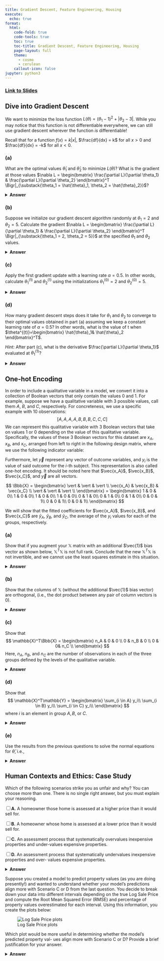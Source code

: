 ```yaml
---
title: Gradient Descent, Feature Engineering, Housing
execute:
  echo: true
format:
  html:
    code-fold: true
    code-tools: true
    toc: true
    toc-title: Gradient Descent, Feature Engineering, Housing
    page-layout: full
    theme:
      - cosmo
      - cerulean
    callout-icon: false
jupyter: python3
---
```


### [Link to Slides](https://docs.google.com/presentation/d/1F0IMB7RTXk-XbvDGfUlS13cwRPKp7pRtdv0HfZc2Irs/edit?usp=sharing)

## Dive into Gradient Descent

We want to minimize the loss function $L(\theta) = (\theta_1-1)^2 + |\theta_2-3|$. While you may notice that this function is not differentiable everywhere, we can still use gradient descent wherever the function *is* differentiable!

Recall that for a function $f(x) = k|x|$, $\frac{df}{dx} = k$ for all $x > 0$ and $\frac{df}{dx} = -k$ for all $x < 0$.

### (a)
What are the optimal values $\hat{\theta}_1$ and $\hat{\theta}_2$ to minimize $L(\theta)$? 
    What is the gradient at those values $\nabla L = \begin{bmatrix} \frac{\partial L}{\partial \theta_1} & \frac{\partial L}{\partial \theta_2} \end{bmatrix}^T \Bigr|_{\substack{\theta_1 = \hat{\theta}_1, \theta_2 = \hat{\theta}_2}}$? 

<details>
<summary><b>Answer</b></summary>

We can start off by finding the partial derivatives:

* $\frac{\partial L}{\partial \theta_1} = 2(\theta_1 - 1)$
    * The above derivative is $0$ when $\theta_1 = 1$

* $\frac{\partial L}{\partial \theta_2} = \begin{cases}
                1 & \text{if } \theta_2 > 3 \\
                -1 & \text{if } \theta_2 < 3 \\
                \text{undefined} & \text{if } \theta_2 = 3
            \end{cases}$
    * Although the partial derivative is undefined at $\theta_2 = 3$, we can see that $\theta_2 = 3$ is a minimizing value of $L(\theta)$ ($|3 - 3| = 0$, which is the smallest possible result).

Therefore, the gradient at the optimal values of $\theta_1, \theta_2$ is:

\begin{align*}
\nabla L &= \begin{bmatrix} \frac{\partial L}{\partial \theta_1} & \frac{\partial L}{\partial \theta_2} \end{bmatrix}^T \Bigr|_{\substack{\theta_1
= \hat{\theta}_1, \theta_2 = \hat{\theta}_2}} \\
&= [0, \text{undefined}]^T
\end{align*}

::: {.callout-note}

Setting the derivative to 0 only finds the minimum if the function is convex. Both $(\theta_1-1)^2$ and $|\theta_2-3|$ are convex. We proved in homework 5 that the sum of convex functions is also convex. Therefore, $L(\theta)$ is convex and we can set its derivative to $0$ to find the minimum. 

Another way to test convexity is by performing the second derivative test, i.e., show $L''(\theta) \geq 0$

:::

</details>

### (b)
Suppose we initialize our gradient descent algorithm randomly at $\theta_1 = 2$ and $\theta_2 = 5$. Calculate the gradient $\nabla L = \begin{bmatrix} \frac{\partial L}{\partial \theta_1} & \frac{\partial L}{\partial \theta_2} \end{bmatrix}^T \Bigr|_{\substack{\theta_1 = 2, \theta_2 = 5}}$ at the specified $\theta_1$ and $\theta_2$ values.

<details>
<summary><b>Answer</b></summary>

We can simply substitute the values into the partial derivates we obtained in the previous question:

\begin{align*}
\begin{bmatrix} \frac{\partial L}{\partial \theta_1} \\\\ \frac{\partial L}{\partial \theta_2} \end{bmatrix} &= \begin{bmatrix} 2(\theta_1-1) \\ 1 \end{bmatrix} \\
&= \begin{bmatrix} 2 \\ 1 \end{bmatrix}
\end{align*}

</details>

### (c)
Apply the first gradient update with a learning rate $\alpha = 0.5$. In other words, calculate $\theta_1^{(1)}$ and $\theta_2^{(1)}$ using the initializations $\theta_1^{(0)} = 2$ and $\theta_2^{(0)} = 5$.

<details>
<summary><b>Answer</b></summary>

\begin{align*}
\theta^{(1)} &= \theta^{(0)} - \alpha\nabla L\\
&= \begin{bmatrix} 2 \\ 5 \end{bmatrix} - 0.5\begin{bmatrix} 2 \\ 1 \end{bmatrix}\\
&= \begin{bmatrix} 2 - 0.5(2) \\ 5 - 0.5(1) \end{bmatrix}\\
&= \begin{bmatrix} 1 \\ 4.5 \end{bmatrix}
\end{align*}

</details>

### (d)
How many gradient descent steps does it take for $\theta_1$ and $\theta_2$ to converge to their optimal values obtained in part (a) assuming we keep a constant learning rate of $\alpha = 0.5$? In other words, what is the value of t when $\theta^{(t)}=\begin{bmatrix} \hat{\theta}_1& \hat{\theta}_2 \end{bmatrix}^T$.

*Hint:* After part (c), what is the derivative $\frac{\partial L}{\partial \theta_1}$ evaluated at $\theta_1^{(1)}$?

<details>
<summary><b>Answer</b></summary>

Note that the derivative with respect to $\theta_1$ is 0 at $\theta_1^{(1)} = 1$ since it is the optimal solution! Then, we essentially only update $\theta_2$ where the partial derivative is always 1 (until we reach the optimal solution - then our derivative is undefined)! Every time, the partial derivative of $\theta_2$ is 1 - so the update is simply:

\begin{align*}
\theta_2^{(i+1)} = \theta_2^{(i)} - 0.5
\end{align*}

Hence, to update this from 5 to 3, we must take 4 gradient steps (i.e. from 5 to 4.5, 4.5 to 4, 4 to 3.5, 3.5 to 3).

Writing this all out:

$$ \theta^{(2)} = \theta^{(1)} - \alpha \nabla L = \begin{bmatrix} 1 - 0.5(0) \\ 4.5 - 0.5(1) \end{bmatrix} = \begin{bmatrix} 1 \\ 4 \end{bmatrix} $$

$$ \theta^{(3)} = \theta^{(2)} - \alpha \nabla L = \begin{bmatrix} 1 - 0.5(0) \\ 4 - 0.5(1) \end{bmatrix} = \begin{bmatrix} 1 \\ 3.5 \end{bmatrix} $$

$$ \theta^{(4)} = \theta^{(3)} - \alpha \nabla L = \begin{bmatrix} 1 - 0.5(0) \\ 3.5 - 0.5(1) \end{bmatrix} = \begin{bmatrix} 1 \\ 3 \end{bmatrix} $$

Notice that every time, we reduce $\theta_2$ by 0.5 as expected, so the number of gradient descent steps is 4.

</details>

## One-hot Encoding

In order to include a qualitative variable in a model, we convert
it into a collection of Boolean vectors that only contain the values 0 and 1. For example, suppose we have a qualitative variable
with 3 possible values, call them $A$, $B$, and $C$, respectively.
For concreteness, we use a specific example with 10 observations:
$$
[A, A, A, A, B, B, B, C, C, C]
$$
We can represent this qualitative variable with 3 Boolean vectors that take on 
values $1$ or $0$ depending on the value of this qualitative variable. Specifically, the values of these 3 Boolean vectors for this dataset are $x_A$, $x_B$, and $x_C$, arranged from left to right in the following design matrix, where we use the following indicator variable:

\begin{align*}
                x_{i,k} =\begin{cases}
                        1 &\text{if $i$-th observation has value $k$}\\
                        0 &\text{otherwise}.
                \end{cases}
\end{align*}

Furthermore, let $\vec{y}$ represent any vector of outcome variables, and $y_i$ is the value of said outcome for the $i$-th subject. This representation is also called one-hot encoding. It should be noted here that $\vec{x_A}$, $\vec{x_B}$,  $\vec{x_C}$, and $\vec{y}$ are all vectors.

$$
\Bbb{X}
=
\begin{bmatrix}
\vert & \vert & \vert \\
\vec{x_A} & \vec{x_B} & \vec{x_C} \\
\vert & \vert & \vert \\
\end{bmatrix}
=
\begin{bmatrix}
1 & 0 & 0\\
1 & 0 & 0\\
1 & 0 & 0\\
1 & 0 & 0\\
0 & 1 & 0\\
0 & 1 & 0\\
0 & 1 & 0\\
0 & 0 & 1\\
0 & 0 & 1\\
0 & 0 & 1\\
\end{bmatrix}
$$

We will show that the fitted coefficients for 
$\vec{x_A}$, $\vec{x_B}$, and $\vec{x_C}$ are 
$\bar{y}_A$, $\bar{y}_B$, and $\bar{y}_C$, the average of the 
$y_i$ values for each of the groups, respectively. 

### (a)
Show that if you augment your $\mathbb{X}$ matrix with an additional $\vec{1}$ bias vector as shown below, $\mathbb{X}^T\mathbb{X}$ is not full rank. Conclude that the new $\mathbb{X}^T\mathbb{X}$ is not invertible, and we cannot use the least squares estimate in this situation.

\begin{align*}
\mathbb{X}
=
\begin{bmatrix}
\vert & \vert & \vert  & \vert \\
\vec{1} & \vec{x_A} & \vec{x_B} & \vec{x_C} \\
\vert & \vert & \vert  & \vert \\
\end{bmatrix}
\end{align*}

<details>
<summary><b>Answer</b></summary>

**Solution 1:**

By the definition of one-hot encoding, the one-hot-encoded columns of $\mathbb{X}$ sum up to $ \vec{1}$: 

$$ \vec{x_A} + \vec{x_B} + \vec{x_C} = \vec{1}$$

Since the leftmost vector of $\mathbb{X}$ is a linear combination of the other vectors, $\mathbb{X}$ is not full column rank. Since $\mathbb{X}$ has the same rank as $\mathbb{X}^T\mathbb{X}$ (proof is out of scope), $\mathbb{X}^T\mathbb{X}$ is not invertible. 

**Solution 2:**
We can show that $\mathbb{X}^T\mathbb{X}$ is equal to the following.

$$
\mathbb{X}^T\mathbb{X} = 
\begin{bmatrix}
n & n_A & n_B & n_C \\
n_A & n_A & 0 & 0 \\
n_B & 0 & n_B & 0 \\
n_C & 0 & 0 & n_C
\end{bmatrix}
$$

It can be observed that since $n_A + n_B + n_C = n$, the sum of the final 3 columns subtracted from the first column yields the zero vector $\vec{0}$. By the definition of linear dependence, we can conclude that this matrix is not full rank, and hence, we cannot invert it. As a result, we cannot compute our least squares estimate since it requires $\mathbb{X}^T\mathbb{X}$.

</details>

### (b)
Show that the columns of $\mathbb{X}$ (without the additional $\vec{1}$ bias vector) are orthogonal, (i.e.,
the dot product between any pair of column vectors is 0).

<details>
<summary><b>Answer</b></summary>

The argument is the same for any pair of $\Bbb{X}$'s columns so we show 
the orthogonality for one pair, $\vec{x_A} \cdot \vec{x_B}$.

\begin{align*}
\vec{x_A} \cdot \vec{x_B} &= \sum_{i=1}^{10} x_{A,i} x_{B,i} \\
 &= \sum_{i=1}^4 (1 \times 0)  + \sum_{i=5}^7 (0 \times 1) + 
 \sum_{i=8}^{10} (0 \times 0) \\
 &= 0
\end{align*}

</details>

### (c)
Show that
$$
\mathbb{X}^T\Bbb{X} = 
\begin{bmatrix} 
n_A & 0 & 0 \\
0 & n_B & 0 \\
0 & 0& n_C \\
\end{bmatrix}
$$
Here, $n_A$, $n_B$, and $n_C$ are the number of observations in each of
the three groups defined by the levels of the qualitative variable.

<details>
<summary><b>Answer</b></summary>

Here, we note that 
$$
\mathbb{X}^T = 
\begin{bmatrix}
1 & 1 & 1 & 1 & 0 & 0 & 0 & 0 & 0 &0 \\
0 & 0 & 0 &0 & 1 & 1 & 1 & 0 & 0 & 0\\
0 & 0 & 0 &0 & 0 & 0 & 0 & 1 & 1 & 1\\
\end{bmatrix}
$$
We also note that
$$
\mathbb{X}^T\mathbb{X} = 
\begin{bmatrix}
\vec{x_A}^T\vec{x_A} & \vec{x_A}^T\vec{x_B} & \vec{x_A}^T\vec{x_C} \\ 
\vec{x_B}^T\vec{x_A} & \vec{x_B}^T\vec{x_B} & \vec{x_B}^T\vec{x_C} \\ 
\vec{x_C}^T\vec{x_A} & \vec{x_C}^T\vec{x_B} & \vec{x_C}^T\vec{x_C} \\ 
\end{bmatrix}
$$
Since we earlier established the orthogonality of the vectors in $\mathbb{X}$,
we find $\mathbb{X}^T\mathbb{X}$ to be the diagonal matrix:
$$
\mathbb{X}^T\mathbb{X} = 
\begin{bmatrix} 
4 & 0 & 0 \\
0 & 3 & 0 \\
0 & 0& 3 \\
\end{bmatrix} =
\begin{bmatrix} 
n_A & 0 & 0 \\
0 & n_B & 0 \\
0 & 0& n_C \\
\end{bmatrix}
$$

</details>

### (d)
Show that 
$$
\mathbb{X}^T\mathbb{Y} = 
\begin{bmatrix} 
\sum_{i \in A} y_i\\
\sum_{i \in B} y_i\\
\sum_{i \in C} y_i\\
\end{bmatrix}
$$
where $i$ is an element in group $A, B,$ or $C$.

<details>
<summary><b>Answer</b></summary>

Note in the previous solution we found $\Bbb{X}^T$.
The solution follows from recognizing that for a row in $\Bbb{X}^T$,
e.g., the first row, we have
$$
\sum_{i=1}^{10} x_{A,i} \times y_i = \sum_{i=1}^4 y_i = \sum_{i \in \textrm{ group A}} y_i
$$

</details>

### (e)
Use the results from the previous questions to solve the normal equations
for $\hat{\theta}$,
i.e.,
\begin{align*}
\hat{\theta} &= [\Bbb{X}^T\Bbb{X}]^{-1} \Bbb{X}^T\mathbb{Y} \\
&=
\begin{bmatrix} 
\bar{y}_A\\
\bar{y}_B\\
\bar{y}_C\\
\end{bmatrix}
\end{align*}

<details>
<summary><b>Answer</b></summary>

Using our results from part (c), we see that: 
$$
 [\Bbb{X}^T\Bbb{X}]^{-1} = 
 \begin{bmatrix}
 \frac{1}{n_A} & 0 & 0 \\
 0 & \frac{1}{n_B} & 0 \\
 0 & 0 & \frac{1}{n_C}\\
 \end{bmatrix}
$$

When we pre-multiply $\Bbb{X}^T \mathbb{Y}$ by this matrix, we 
get

$$
\begin{bmatrix}
 \frac{1}{n_A} & 0 & 0 \\
 0 & \frac{1}{n_B} & 0 \\
 0 & 0 & \frac{1}{n_C}\\
 \end{bmatrix}
\begin{bmatrix} 
\sum_{i \in A} y_i\\
\sum_{i \in B} y_i\\
\sum_{i \in C} y_i\\
\end{bmatrix}
=
 \begin{bmatrix} 
\bar{y}_A\\
\bar{y}_B\\
\bar{y}_C\\
\end{bmatrix}
$$

</details>

## Human Contexts and Ethics: Case Study

Which of the following scenarios strike you as unfair and why? You can choose more than
one. There is no single right answer, but you must explain your reasoning.


<label><input type="checkbox" value=""><b>A.</b> A homeowner those home is assessed at a higher price than it would sell for.</label>

<label><input type="checkbox" value=""><b>B.</b> A homeowner whose home is assessed at a lower price than it would sell for.</label>

<label><input type="checkbox" value=""><b>C.</b> An assessment process that systematically overvalues inexpensive properties and under-values expensive properties.</label>

<label><input type="checkbox" value=""><b>D.</b> An assessment process that systematically undervalues inexpensive properties and over-
values expensive properties.</label>


<details>
<summary><b>Answer</b></summary>

Findings can be used for Project A2, so explicit solutions will not be released for this question. However, here are some discussion points:

* What is the definition of “fairness” in this context?
* Which individual or group of people are considered when we evaluate fairness?
* Are we talking about whether each situation above is fair to an individual home-
owner, a subgroup of society, or the whole society?
* At the level of the individual homeowner, any error can feel unfair: why am I be
over-/under-taxed?
* At the level of the society, is it fair to have a general over or underestimation that varies with the value of the home (a regressive or progressive tax scheme)?

Other important things to note:

* Some may feel that both regressive and progressive are unfair; that any systematic
errors should not depend at all on the value of the property
* It is possible to have a tax scheme that is systematically fair tax (i.e., not regressive
or progressive) but is still quite inaccurate and still generates errors for individual
homeowners. However, a tax scheme that generates no errors for homeowners will
also have no systematic unfairness.
* Unfairness of the second type (scenarios C and D) is a form of statistical bias that
varies as a function of y (the response variable).

::: {.callout-note title="Some comments/opinions from Discussion (not verbose)"}

* All are unfair! Mismatch between predicted vs actual creates unfairness.
* A, B are *not* unfair. It's inevitable that predicted $\neq$ actual. It becomes unfair when there is *systematic* overvaluing or undervaluing, which can negatively affect many people.
* D is unfair because owners of undervalued inexpensive properties suffer from a smaller sale price, while owners of overvalued expensive properties can incur much more property tax.

:::

</details>

Suppose you created a model to predict property values (as you are doing presently!) and
wanted to understand whether your model’s predictions align more with Scenario C or D from
the last question. You decide to break down your data into different intervals depending on
the true Log Sale Price and compute the Root Mean Squared Error (RMSE) and percentage of
property values overestimated for each interval. Using this information, you create the plots
below:

![Log Sale Price plots](images/plots.png)

Which plot would be more useful in determining whether the model’s predicted property val-
ues align more with Scenario C or D? Provide a brief justification for your answer.

<details>
<summary><b>Answer</b></summary>

Again, findings here can be used for Project A2, so explicit solutions will not be released. However, some questions to consider:

* How does the sign of the residual relate to whether a property is overvalued or
undervalued?
* Does a low RMSE necessarily mean a model’s predictions are more accurate?
* Does a low RMSE necessarily mean a model’s predictions are more "fair"?
* What is the difference between your answers to both questions?

</details>

